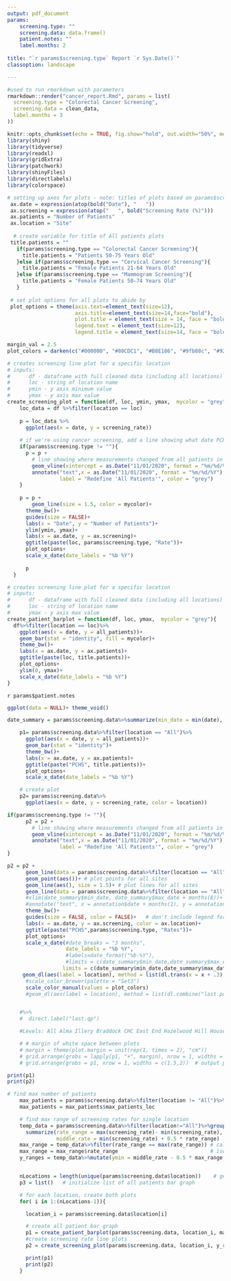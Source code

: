 ```yaml
---
output: pdf_document
params: 
    screening.type: ""
    screening.data: data.frame()
    patient.notes: ""
    label.months: 2
    
title: "`r params$screening.type` Report `r Sys.Date()`" 
classoption: landscape

---
```




```r
#used to run rmarkdown with parameters 
rmarkdown::render("cancer_report.Rmd", params = list(
  screening.type = "Colorectal Cancer Screening",
  screening.data = clean_data,  
  label.months = 3
))
```

```r
knitr::opts_chunk$set(echo = TRUE, fig.show="hold", out.width="50%", message = FALSE, warning = FALSE)
library(shiny)
library(tidyverse)
library(readxl)
library(gridExtra)
library(patchwork)
library(shinyFiles)
library(directlabels)
library(colorspace)

# setting up axes for plots - note: titles of plots based on params$screening.type
 ax.date = expression(atop(bold("Date"), "   "))
 ax.screening = expression(atop("   ", bold("Screening Rate (%)")))
 ax.patients = "Number of Patients"
 ax.location = "Site"
 
  # create variable for title of All patients plots
 title.patients = ""
   if(params$screening.type == "Colorectal Cancer Screening"){
     title.patients = "Patients 50-75 Years Old"
   }else if(params$screening.type == "Cervical Cancer Screening"){
     title.patients = "Female Patients 21-64 Years Old"
   }else if(params$screening.type == "Mammogram Screening"){
     title.patients = "Female Patients 50-74 Years Old"
   }
 
 # set plot options for all plots to abide by
 plot_options = theme(axis.text=element_text(size=12),
                      axis.title=element_text(size=14,face="bold"),
                      plot.title = element_text(size = 14, face = "bold"),
                      legend.text = element_text(size=12),
                      legend.title = element_text(size=14, face = "bold"))

margin_val = 2.5
plot_colors = darken(c("#000000", "#80CDC1", "#B8E186", "#9fb88c", "#92C5DE", "#DFC27D", "#FDB863",  "#EA9999", "#7686c4", "#D5A6BD", "#A2C4C9", "#D5A6BD", "#F4A582"))

```

```r
# creates screening line plot for a specific location
# inputs:
#      df - dataframe with full cleaned data (including all locations)
#      loc - string of location name
#      ymin - y axis minimum value
#      ymax - y axis max value
create_screening_plot = function(df, loc, ymin, ymax,  mycolor = "grey"){
    loc_data = df %>%filter(location == loc)
    
    p = loc_data %>% 
      ggplot(aes(x = date, y = screening_rate))
    
    # if we're using cancer screening, add a line showing what date PCHS changed how they measure screening rate
    if(params$screening.type != ""){
      p = p +  
        # line showing where measurements changed from all patients in past 3 years to past 12 months 
        geom_vline(xintercept = as.Date("11/01/2020", format = "%m/%d/%Y"), color = "grey", linetype = "dashed")+ 
        annotate("text",x = as.Date("11/01/2020", format = "%m/%d/%Y"), y = ymax - 1, 
                 label = "Redefine 'All Patients'", color = "grey")
    } 
    
    p = p + 
        geom_line(size = 1.5, color = mycolor)+
      theme_bw()+
      guides(size = FALSE)+
      labs(x = "Date", y = "Number of Patients")+
      ylim(ymin, ymax)+
      labs(x = ax.date, y = ax.screening)+
      ggtitle(paste(loc, params$screening.type, "Rate"))+
      plot_options+
      scale_x_date(date_labels = "%b %Y")
      
      p
  }

# creates screening line plot for a specific location
# inputs:
#      df - dataframe with full cleaned data (including all locations)
#      loc - string of location name
#      ymax - y axis max value
create_patient_barplot = function(df, loc, ymax,  mycolor = "grey"){
  df%>%filter(location == loc)%>%
    ggplot(aes(x = date, y = all_patients))+
    geom_bar(stat = "identity", fill = mycolor)+
    theme_bw()+
    labs(x = ax.date, y = ax.patients)+
    ggtitle(paste(loc, title.patients))+
    plot_options+
    ylim(0, ymax)+
    scale_x_date(date_labels = "%b %Y")
}

```


<!-- Output patient notes -->
`r params$patient.notes` 

```r
ggplot(data = NULL)+ theme_void()
```

```r
date_summary = params$screening.data%>%summarize(min_date = min(date), max_date = max(date))   # determine first and last dates plotted

    p1= params$screening.data%>%filter(location == "All")%>%
      ggplot(aes(x = date, y = all_patients))+
      geom_bar(stat = "identity")+
      theme_bw()+
      labs(x = ax.date, y = ax.patients)+
      ggtitle(paste("PCHS", title.patients))+
      plot_options+
      scale_x_date(date_labels = "%b %Y")
```
```r
    # create plot
    p2= params$screening.data%>%
      ggplot(aes(x = date, y = screening_rate, color = location))

if(params$screening.type != ""){
      p2 = p2 + 
        # line showing where measurements changed from all patients in past 3 years to past 12 months 
        geom_vline(xintercept = as.Date("11/01/2020", format = "%m/%d/%Y"), color = "grey", linetype = "dashed")+ 
        annotate("text",x = as.Date("11/01/2020", format = "%m/%d/%Y"), y = max(params$screening.data$screening_rate) + 5, 
                 label = "Redefine 'All Patients'", color = "grey")
}

p2 = p2 + 
      geom_line(data = params$screening.data%>%filter(location == "All"), color = "grey", size = 10, alpha = 0.5)+   # plot shadow around "All" (behind other lines)
      geom_point(aes())+ # plot points for all sites
      geom_line(aes(), size = 1.5)+ # plot lines for all sites
      geom_line(data = params$screening.data%>%filter(location == "All"), color = "black", size = 1.5)+   # plot "All" on top of other lines
      #xlim(date_summary$min_date, date_summary$max_date + months(8))+   # change x axis lims?
      #annotate("text", x = annotation$date + months(1), y = annotation$screening_rate, label = "  ", size = 10)+   # annotation for avg. rate
      theme_bw()+
      guides(size = FALSE, color = FALSE)+   # don't include legend for size of dots
      labs(x = ax.date, y = ax.screening, color = ax.location)+
      ggtitle(paste("PCHS",params$screening.type, "Rates"))+
      plot_options+
      scale_x_date(#date_breaks = "3 months",
                   date_labels = "%b %Y",
                   #labels=date_format("%b-%Y"),
                   #limits = c(date_summary$min_date,date_summary$max_date + weeks(6)))+ #extend xlim so labels aren't cut off
                  limits = c(date_summary$min_date,date_summary$max_date + months(params$label.months)))+ #extend xlim so labels aren't cut off
     geom_dl(aes(label = location), method = list(dl.trans(x = x + .3), "last.qp", cex = 1.2, fontface = "bold")) +
      #scale_color_brewer(palette = "Set3")
      scale_color_manual(values = plot_colors)
      #geom_dl(aes(label = location), method = list(dl.combine("last.points")), cex = 0.8)


    #%>%
    #  direct.label("last.qp")

    #Levels: All Alma Illery Braddock CHC East End Hazelwood Hill House McKeesport Steel Valley West End Wilkinsburg

    # # margin of white space between plots
    # margin = theme(plot.margin = unit(rep(1, times = 2), "cm"))
    # grid.arrange(grobs = lapply(p1, "+", margin), nrow = 1, widths = c(1.5,2))  # output plot
    # grid.arrange(grobs = p1, nrow = 1, widths = c(1.5,2))  # output plot
```

<!-- # Graphs for all PCHS sites -->
```r
print(p1)
print(p2)
```

<!-- # Graphs for individual sites -->
```r
# find max number of patients
    max_patients = params$screening.data%>%filter(location != "All")%>%group_by(location)%>%summarize(max_patients_loc = max(all_patients))%>%filter(max_patients_loc == max(max_patients_loc))
    max_patients = max_patients$max_patients_loc

    # find max range of screening rates for single location
    temp_data = params$screening.data%>%filter(location!="All")%>%group_by(location)%>%
      summarize(rate_range = max(screening_rate)- min(screening_rate),   # find ranges of screening rates for each location
                middle_rate = min(screening_rate) + 0.5 * rate_range)    # find middle between max and min screening rate for each locaiton
    max_range = temp_data%>%filter(rate_range == max(rate_range)) # calculate max range
    max_range = max_range$rate_range                              # isolate max range as a number
    y_ranges = temp_data%>%mutate(ymin = middle_rate - 0.5 * max_range, ymax = middle_rate + 0.5 * max_range)  # create new ranges for y axes


    nLocations = length(unique(params$screening.data$location))    # get number of locations in dataset
    p3 = list()   # initialize list of all patients bar graph

    # for each location, create both plots
    for( i in 1:(nLocations-1)){

      location_i = params$screening.data$location[i]                   # get name of ith location

      # create all patient bar graph
      p1 = create_patient_barplot(params$screening.data, location_i, max_patients, plot_colors[i+1])#+scale_fill_manual(values = c(plot_colors[i+1], "black"))
      #create screening rate line plots
      p2 = create_screening_plot(params$screening.data, location_i, y_ranges$ymin[i], y_ranges$ymax[i], plot_colors[i+1])#+scale_color_manual(values = c(plot_colors[i+1], "black"))

      print(p1)
      print(p2)
    }
```

